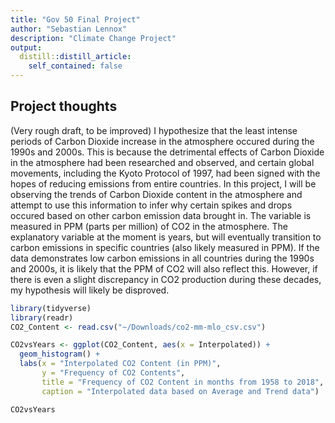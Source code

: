 ```yaml
---
title: "Gov 50 Final Project"
author: "Sebastian Lennox"
description: "Climate Change Project"
output:
  distill::distill_article:
    self_contained: false
---
```




## Project thoughts

(Very rough draft, to be improved) 
I hypothesize that the least intense periods of Carbon Dioxide increase in the atmosphere occured during the 1990s and 2000s. This is because the detrimental effects of Carbon Dioxide in the atmosphere had been researched and observed, and certain global movements, including the Kyoto Protocol of 1997, had been signed with the hopes of reducing emissions from entire countries. In this project, I will be observing the trends of Carbon Dioxide content in the atmosphere and attempt to use this information to infer why certain spikes and drops occured based on other carbon emission data brought in. The variable is measured in PPM (parts per million) of CO2 in the atmosphere. The explanatory variable at the moment is years, but will eventually transition to carbon emissions in specific countries (also likely measured in PPM). If the data demonstrates low carbon emissions in all countries during the 1990s and 2000s, it is likely that the PPM of CO2 will also reflect this. However, if there is even a slight discrepancy in CO2 production during these decades, my hypothesis will likely be disproved. 

```r
library(tidyverse)
library(readr)
CO2_Content <- read.csv("~/Downloads/co2-mm-mlo_csv.csv")

CO2vsYears <- ggplot(CO2_Content, aes(x = Interpolated)) + 
  geom_histogram() + 
  labs(x = "Interpolated CO2 Content (in PPM)", 
       y = "Frequency of CO2 Contents",
       title = "Frequency of CO2 Content in months from 1958 to 2018", 
       caption = "Interpolated data based on Average and Trend data") 

CO2vsYears
```

